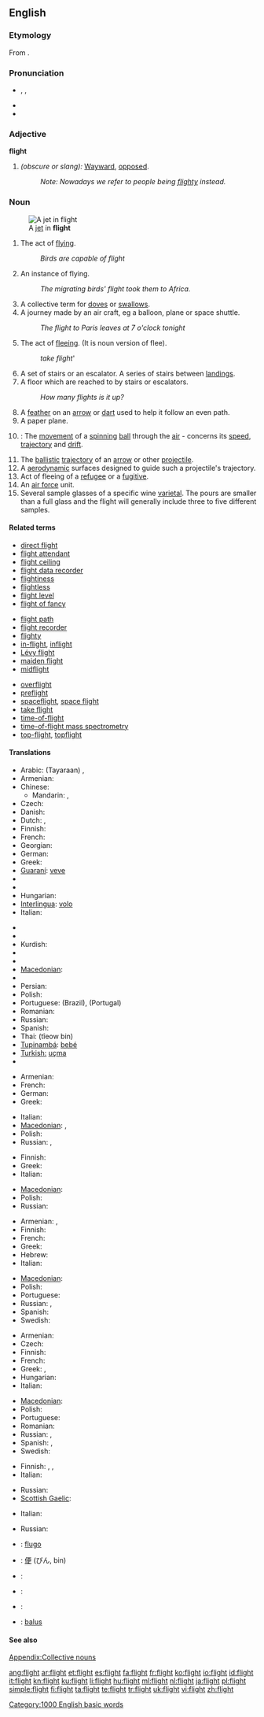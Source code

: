 ==English==
{{wikipedia|dab=Flight (disambiguation)|flight}}

===Etymology===
From {{etyl|ang}} {{term|flyht|lang=ang}}.

===Pronunciation===
* {{enPR|flīt}}, {{IPA|/flaɪt/}}, {{SAMPA|/flaIt/}}
* {{audio|en-us-flight.ogg|Audio (US)}}
* {{rhymes|aɪt}}

===Adjective===
'''flight'''

# ''(obscure or slang):'' [[wayward|Wayward]], [[opposed]].
#: ''Note: Nowadays we refer to people being [[flighty]] instead.''

===Noun===
{{en-noun|s|-}}
[[Image:MiG-17F Top View.JPG|thumb|right|A [[jet]] in '''flight''']]

# The act of [[fly]]ing.
#: ''Birds are capable of flight''
# An instance of flying.
#: ''The migrating birds' flight took them to Africa.''
# A collective term for [[dove]]s or [[swallow]]s.
# A journey made by an air craft, eg a balloon, plane or space shuttle.
#: ''The flight to Paris leaves at 7 o'clock tonight''
# The act of [[flee]]ing. (It is noun version of flee).
#: ''take flight'''
# A set of stairs or an escalator.  A series of stairs between [[landing]]s.
# A floor which are reached to by stairs or escalators.
#: ''How many flights is it up?''
# A [[feather]] on an [[arrow]] or [[dart]] used to help it follow an even path.
# A paper plane.
# {{cricket}}: The [[movement]] of a [[spinning]] [[ball]] through the [[air]] - concerns its [[speed]], [[trajectory]] and [[drift]].
# The [[ballistic]] [[trajectory]] of an [[arrow]] or other [[projectile]].
# A [[aerodynamics|aerodynamic]] surfaces designed to guide such a projectile's trajectory.
# Act of fleeing of a [[refugee]] or a [[fugitive]].
# An [[air force]] unit.
# Several sample glasses of a specific wine [[varietal]]. The pours are smaller than a full glass and the flight will generally include three to five different samples.

====Related terms====
{{top3}}
* [[direct flight]]
* [[flight attendant]]
* [[flight ceiling]]
* [[flight data recorder]]
* [[flightiness]]
* [[flightless]]
* [[flight level]]
* [[flight of fancy]]
{{mid3}}
* [[flight path]]
* [[flight recorder]]
* [[flighty]]
* [[in-flight]], [[inflight]]
* [[Lévy flight]]
* [[maiden flight]]
* [[midflight]]
{{mid3}}
* [[overflight]]
* [[preflight]]
* [[spaceflight]], [[space flight]]
* [[take flight]]
* [[time-of-flight]]
* [[time-of-flight mass spectrometry]]
* [[top-flight]], [[topflight]]
{{bottom}}

====Translations====
{{trans-top|act of flying}}
* Arabic: {{Arab|[[طيران]]}} (Tayaraan) {{m}}, {{t-|ar|تحليق|m|tr=taHliiq}}
* Armenian: {{t-|hy|թռիչք|tr=t'ṙičk'}}
* Chinese:
** Mandarin: {{t|cmn|飛行|sc=Hani}}, {{t|cmn|飞行|tr=fēixíng|sc=Hani}}
* Czech: {{t-|cs|let|m}}
* Danish: {{t|da|flyvning|c}}
* Dutch: {{t+|nl|vlucht|f}}, {{t+|nl|vliegen|n}}
* Finnish: {{t+|fi|lento}}
* French: {{t+|fr|vol|m}}
* Georgian: {{t-|ka|გაფრენა|tr=gap'rena|sc=Geor|xs=Georgian}}
* German: {{t+|de|Flug|m}}
* Greek: {{t+|el|πτήση|f}}
* [[Guaraní]]: [[veve]]
* {{trreq|Hebrew}}
* {{trreq|Hindi}}
* Hungarian: {{t+|hu|repülés}}
* [[Interlingua]]: [[volo]]
* Italian: {{t+|it|volo|m}}
{{trans-mid}}
* {{trreq|Japanese}}
* {{trreq|Korean}}
* Kurdish: {{t+|ku|firr}}
* {{trreq|Latvian}}
* {{trreq|Lithuanian}}
* [[Macedonian]]: {{t-|mk|лет|m|tr=let}}
* {{trreq|Old English}}
* Persian: {{t+|fa|پرش|xs=Persian}}
* Polish: {{t+|pl|lot|m}}
* Portuguese: {{t+|pt|vôo|m}} (Brazil), {{t+|pt|voo|m}} (Portugal)
* Romanian: {{t-|ro|zbor|n}}
* Russian: {{t+|ru|полёт|m|tr=poljót}}
* Spanish: {{t+|es|vuelo|m}}
* Thai: {{Thai|[[เที่ยวบิน]]}} (tîeow bin)
* [[Tupinambá]]: [[bebé]]
* [[Turkish: ]] [[uçma]]
* {{trreq|Vietnamese}}
{{trans-bottom}}

{{trans-top|instance of flying}}
* Armenian: {{t-|hy|թռիչք|tr=t'ṙičk'}}
* French: {{t+|fr|vol|m}}
* German: {{t+|de|Flug|m}}
* Greek: {{t+|el|πτήση|f}}
{{trans-mid}}
* Italian: {{t+|it|volo|m}}
* [[Macedonian]]: {{t-|mk|лет|m|tr=let}},  {{t|mk|летање|n|tr=létanje}}
* Polish: {{t+|pl|lot|m}}
* Russian: {{t+|ru|полёт|m|tr=poljót}}, {{t|ru|перелёт|m|tr=pereljót}}
{{trans-bottom}}

{{trans-top|group of doves or swallows}}
* Finnish: {{t+|fi|parvi}}
* Greek: {{t+|el|σμήνος|n}}
* Italian: {{t+|it|stormo|m}}
{{trans-mid}}
* [[Macedonian]]: {{t-|mk|јато|n|tr=játo}}
* Polish: {{t+|pl|stado|n}}
* Russian: {{t+|ru|стая|f|tr=stája}}
{{trans-bottom}}

{{trans-top|journey made by an aircraft}}
* Armenian: {{t-|hy|թռիչք|tr=t'ṙičk'}}, {{t-|hy|չվերթ|tr=čvert’}}
* Finnish: {{t+|fi|lento}}
* French: {{t+|fr|vol|m}}
* Greek: {{t+|el|πτήση|f}}
* Hebrew: {{t|he|טיסה|f|tr=tisá|sc=Hebr}}
* Italian: {{t+|it|volo|m}}
{{trans-mid}}
* [[Macedonian]]: {{t-|mk|лет|m|tr=let}}
* Polish: {{t+|pl|lot|m}}
* Portuguese: {{t+|pt|vôo|m}}
* Russian: {{t+|ru|полёт|m|tr=poljót}}, {{t|ru|перелёт|m|tr=pereljót}}
* Spanish: {{t+|es|vuelo|m}}
* Swedish: {{t-|sv|flight|c}}
{{trans-bottom}}

{{trans-top|act of fleeing}}
* Armenian: {{t-|hy|փախուստ|tr=p'axust}}
* Czech: {{t-|cs|útěk|m}}
* Finnish: {{t+|fi|pako}}
* French: {{t+|fr|fuite|f}}
* Greek: {{t+|el|φόβος|m}}, {{t+|el|φυγή|f}}
* Hungarian: {{t|hu|menekülés}}
* Italian: {{t+|it|fuga|f}}
{{trans-mid}}
* [[Macedonian]]: {{t|mk|бегство|n|tr=bégstvo}}
* Polish: {{t|pl|ucieczka|f}}
* Portuguese: {{t+|pt|fuga|f}}
* Romanian: {{t|ro|fugă}}
* Russian: {{t+|ru|побег|m|tr=pobég}}, {{t|ru|бегство|n|tr=bégstvo}}
* Spanish: {{t+|es|fuga|f}}, {{t+|es|huida}}
* Swedish: {{t+|sv|flykt|c}}
{{trans-bottom}}

{{trans-top|set of stairs}}
* Finnish: {{t-|fi|portaat}}, {{t-|fi|raput}}, {{t-|fi|portaikko}}
* Italian: {{t-|it|rampa|f}}
{{trans-mid}}
* Russian: {{t|ru|пролёт|m|tr=proljót}}
* [[Scottish Gaelic]]: {{t-|gd|staidhre|f|xs=Scottish Gaelic}}
{{trans-bottom}}

{{trans-top|floor of building}}
* Italian: {{t+|it|piano|m}}
{{trans-mid}}
* Russian: {{t|ru|пролёт|m|tr=proljót}}
{{trans-bottom}}

{{trans-top|feather on an arrow}}
{{trans-mid}}
{{trans-bottom}}

{{checktrans-top}}
* {{ttbc|Esperanto}}: [[flugo]]
* {{ttbc|Japanese}}: [[便#Japanese|便]] (びん, bin)
* {{ttbc|Latin}}: {{t-|la|fuga|f}}
{{checktrans-mid}}
* {{ttbc|Serbian}}: {{t-|sr|лет|m|tr=let|sc=Cyrl}}
* {{ttbc|Slovene}}: {{t+|sl|beg|m}}
* {{ttbc|Tok Pisin}}: [[balus]]
{{checktrans-bottom}}

====See also====
[[Appendix:Collective nouns]]

[[Category:1000 English basic words]]

[[ang:flight]]
[[ar:flight]]
[[et:flight]]
[[es:flight]]
[[fa:flight]]
[[fr:flight]]
[[ko:flight]]
[[io:flight]]
[[id:flight]]
[[it:flight]]
[[kn:flight]]
[[ku:flight]]
[[li:flight]]
[[hu:flight]]
[[ml:flight]]
[[nl:flight]]
[[ja:flight]]
[[pl:flight]]
[[simple:flight]]
[[fi:flight]]
[[ta:flight]]
[[te:flight]]
[[tr:flight]]
[[uk:flight]]
[[vi:flight]]
[[zh:flight]]